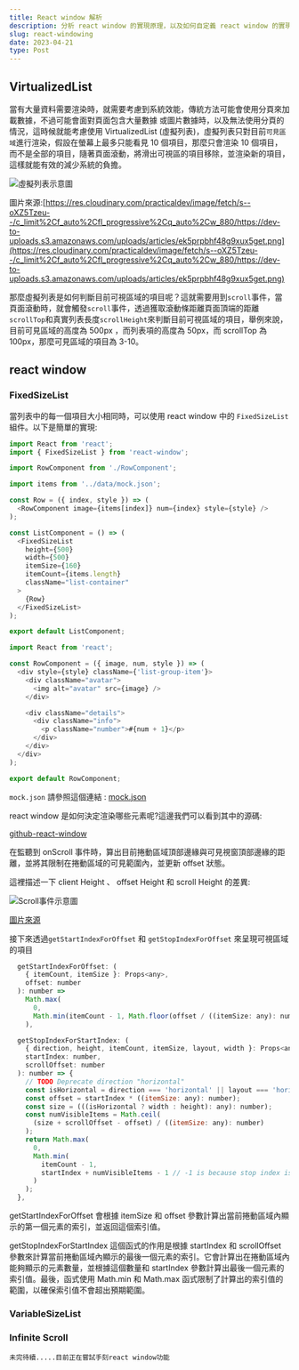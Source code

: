 ```yaml
---
title: React window 解析
description: 分析 react window 的實現原理，以及如何自定義 react window 的實現
slug: react-windowing
date: 2023-04-21
type: Post
---
```


## VirtualizedList

當有大量資料需要渲染時，就需要考慮到系統效能，傳統方法可能會使用分頁來加載數據，不過可能會面對頁面包含大量數據
或圖片數據時，以及無法使用分頁的情況，這時候就能考慮使用 VirtualizedList (虛擬列表)，虛擬列表只對目前`可見區域`進行渲染，假設在螢幕上最多只能看見 10 個項目，那麼只會渲染 10 個項目，而不是全部的項目，隨著頁面滾動，將滑出可視區的項目移除，並渲染新的項目，這樣就能有效的減少系統的負擔。

![虛擬列表示意圖](https://res.cloudinary.com/practicaldev/image/fetch/s--oXZ5Tzeu--/c_limit%2Cf_auto%2Cfl_progressive%2Cq_auto%2Cw_880/https://dev-to-uploads.s3.amazonaws.com/uploads/articles/ek5prpbhf48g9xux5get.png)

圖片來源:[https://res.cloudinary.com/practicaldev/image/fetch/s--oXZ5Tzeu--/c_limit%2Cf_auto%2Cfl_progressive%2Cq_auto%2Cw_880/https://dev-to-uploads.s3.amazonaws.com/uploads/articles/ek5prpbhf48g9xux5get.png](https://res.cloudinary.com/practicaldev/image/fetch/s--oXZ5Tzeu--/c_limit%2Cf_auto%2Cfl_progressive%2Cq_auto%2Cw_880/https://dev-to-uploads.s3.amazonaws.com/uploads/articles/ek5prpbhf48g9xux5get.png)

那麼虛擬列表是如何判斷目前可視區域的項目呢？這就需要用到`scroll`事件，當頁面滾動時，就會觸發`scroll`事件，透過獲取滾動條距離頁面頂端的距離`scrollTop`和真實列表長度`scrollHeight`來判斷目前可視區域的項目，舉例來說，目前可見區域的高度為 500px ，而列表項的高度為 50px，而 scrollTop 為 100px，那麼可見區域的項目為 3-10。

## react window

### FixedSizeList

當列表中的每一個項目大小相同時，可以使用 react window 中的 `FixedSizeList` 組件。以下是簡單的實現:

```jsx:ListComponent.js showLineNumbers
import React from 'react';
import { FixedSizeList } from 'react-window';

import RowComponent from './RowComponent';

import items from '../data/mock.json';

const Row = ({ index, style }) => (
  <RowComponent image={items[index]} num={index} style={style} />
);

const ListComponent = () => (
  <FixedSizeList
    height={500}
    width={500}
    itemSize={160}
    itemCount={items.length}
    className="list-container"
  >
    {Row}
  </FixedSizeList>
);

export default ListComponent;
```

```jsx:RowComponent.js showLineNumbers
import React from 'react';

const RowComponent = ({ image, num, style }) => (
  <div style={style} className={'list-group-item'}>
    <div className="avatar">
      <img alt="avatar" src={image} />
    </div>

    <div className="details">
      <div className="info">
        <p className="number">#{num + 1}</p>
      </div>
    </div>
  </div>
);

export default RowComponent;
```

`mock.json` 請參照這個連結 : [mock.json](https://glitch.com/edit/#!/react-window-fixed?path=src%2Fmock.json%3A1002%3A1)

react window 是如何決定渲染哪些元素呢?這邊我們可以看到其中的源碼:

[github-react-window](https://github.com/bvaughn/react-window/blob/master/src/createListComponent.js)

在監聽到 onScroll 事件時，算出目前捲動區域頂部邊緣與可見視窗頂部邊緣的距離，並將其限制在捲動區域的可見範圍內，並更新 offset 狀態。

這裡描述一下 client Height 、 offset Height 和 scroll Height 的差異:

![Scroll事件示意圖](https://shubo.io/static/89a5cfb0e676baf28dafc3ae9f339355/f1c64/size-cheatsheet.png)

[圖片來源](https://blog.csdn.net/hljqfl/article/details/85677410)

接下來透過`getStartIndexForOffset` 和 `getStopIndexForOffset` 來呈現可視區域的項目

```js:FixedSizeList.js showLineNumbers
  getStartIndexForOffset: (
    { itemCount, itemSize }: Props<any>,
    offset: number
  ): number =>
    Math.max(
      0,
      Math.min(itemCount - 1, Math.floor(offset / ((itemSize: any): number)))
    ),

  getStopIndexForStartIndex: (
    { direction, height, itemCount, itemSize, layout, width }: Props<any>,
    startIndex: number,
    scrollOffset: number
  ): number => {
    // TODO Deprecate direction "horizontal"
    const isHorizontal = direction === 'horizontal' || layout === 'horizontal';
    const offset = startIndex * ((itemSize: any): number);
    const size = (((isHorizontal ? width : height): any): number);
    const numVisibleItems = Math.ceil(
      (size + scrollOffset - offset) / ((itemSize: any): number)
    );
    return Math.max(
      0,
      Math.min(
        itemCount - 1,
        startIndex + numVisibleItems - 1 // -1 is because stop index is inclusive
      )
    );
  },
```

getStartIndexForOffset 會根據 itemSize 和 offset 參數計算出當前捲動區域內顯示的第一個元素的索引，並返回這個索引值。

getStopIndexForStartIndex 這個函式的作用是根據 startIndex 和 scrollOffset 參數來計算當前捲動區域內顯示的最後一個元素的索引。它會計算出在捲動區域內能夠顯示的元素數量，並根據這個數量和 startIndex 參數計算出最後一個元素的索引值。最後，函式使用 Math.min 和 Math.max 函式限制了計算出的索引值的範圍，以確保索引值不會超出預期範圍。

### VariableSizeList

### Infinite Scroll

`未完待續.....目前正在嘗試手刻react window功能`
